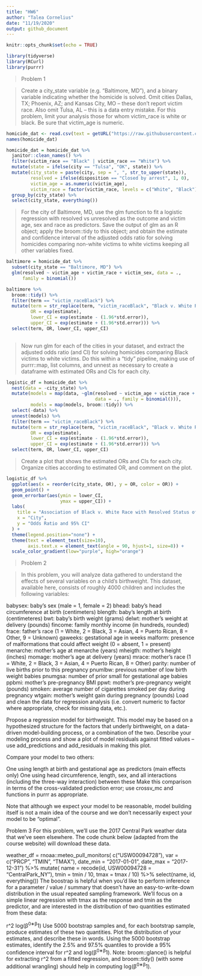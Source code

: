 ```yaml
---
title: "HW6"
author: "Talea Cornelius"
date: "11/19/2020"
output: github_document
---
```


```r
knitr::opts_chunk$set(echo = TRUE)

library(tidyverse)
library(RCurl)
library(purrr)
```


> Problem 1

> Create a city_state variable (e.g. “Baltimore, MD”), and a binary variable indicating whether the homicide is solved. Omit cities Dallas, TX; Phoenix, AZ; and Kansas City, MO – these don’t report victim race. Also omit Tulsa, AL – this is a data entry mistake. For this problem, limit your analysis those for whom victim_race is white or black. Be sure that victim_age is numeric.

```r
homicide_dat <- read.csv(text = getURL("https://raw.githubusercontent.com/washingtonpost/data-homicides/master/homicide-data.csv")) 
names(homicide_dat)
```

```r
homicide_dat = homicide_dat %>%
  janitor::clean_names() %>%
  filter(victim_race == "Black" | victim_race == "White") %>%
  mutate(state = ifelse(city == "Tulsa", "OK", state)) %>%
  mutate(city_state = paste(city, sep = ", ", str_to_upper(state)),
         resolved = ifelse(disposition == "Closed by arrest", 1, 0),
         victim_age = as.numeric(victim_age),
         victim_race = factor(victim_race, levels = c("White", "Black"))) %>%
  group_by(city_state) %>%
  select(city_state, everything())
```

> For the city of Baltimore, MD, use the glm function to fit a logistic regression with resolved vs unresolved as the outcome and victim age, sex and race as predictors. Save the output of glm as an R object; apply the broom::tidy to this object; and obtain the estimate and confidence interval of the adjusted odds ratio for solving homicides comparing non-white victims to white victims keeping all other variables fixed.

```r

baltimore = homicide_dat %>% 
  subset(city_state == "Baltimore, MD") %>%
  glm(resolved ~ victim_age + victim_race + victim_sex, data = ., 
      family = binomial()) 

baltimore %>%
  broom::tidy() %>%
  filter(term == "victim_raceBlack") %>%
  mutate(term = str_replace(term, "victim_raceBlack", "Black v. White Race"),
         OR = exp(estimate), 
         lower_CI = exp(estimate - (1.96*std.error)),
         upper_CI = exp(estimate + (1.96*std.error))) %>%
  select(term, OR, lower_CI, upper_CI)
         

```

> Now run glm for each of the cities in your dataset, and extract the adjusted odds ratio (and CI) for solving homicides comparing Black victims to white victims. Do this within a “tidy” pipeline, making use of purrr::map, list columns, and unnest as necessary to create a dataframe with estimated ORs and CIs for each city.

```r
logistic_df = homicide_dat %>%
  nest(data = -city_state) %>%
  mutate(models = map(data, ~glm(resolved ~ victim_age + victim_race + victim_sex,
                                 data = ., family = binomial())),
         models = map(models, broom::tidy)) %>% 
  select(-data) %>% 
  unnest(models) %>%
  filter(term == "victim_raceBlack") %>%
  mutate(term = str_replace(term, "victim_raceBlack", "Black v. White Race"),
         OR = exp(estimate), 
         lower_CI = exp(estimate - (1.96*std.error)),
         upper_CI = exp(estimate + (1.96*std.error))) %>%
  select(term, OR, lower_CI, upper_CI) 

```

> Create a plot that shows the estimated ORs and CIs for each city. Organize cities according to estimated OR, and comment on the plot.

```r
logistic_df %>% 
  ggplot(aes(x = reorder(city_state, OR), y = OR, color = OR)) + 
  geom_point() +
  geom_errorbar(aes(ymin = lower_CI, 
                    ymax = upper_CI)) +
  labs(
    title = "Association of Black v. White Race with Resolved Status of Homicide",
    x = "City",
    y = "Odds Ratio and 95% CI"
  ) +
  theme(legend.position="none") +
  theme(text = element_text(size=10),
        axis.text.x = element_text(angle = 90, hjust=1, size=8)) +
  scale_color_gradient(low="purple", high="orange")

```


> Problem 2

> In this problem, you will analyze data gathered to understand the effects of several variables on a child’s birthweight. This dataset, available here, consists of roughly 4000 children and includes the following variables:

babysex: baby’s sex (male = 1, female = 2)
bhead: baby’s head circumference at birth (centimeters)
blength: baby’s length at birth (centimeteres)
bwt: baby’s birth weight (grams)
delwt: mother’s weight at delivery (pounds)
fincome: family monthly income (in hundreds, rounded)
frace: father’s race (1 = White, 2 = Black, 3 = Asian, 4 = Puerto Rican, 8 = Other, 9 = Unknown)
gaweeks: gestational age in weeks
malform: presence of malformations that could affect weight (0 = absent, 1 = present)
menarche: mother’s age at menarche (years)
mheigth: mother’s height (inches)
momage: mother’s age at delivery (years)
mrace: mother’s race (1 = White, 2 = Black, 3 = Asian, 4 = Puerto Rican, 8 = Other)
parity: number of live births prior to this pregnancy
pnumlbw: previous number of low birth weight babies
pnumgsa: number of prior small for gestational age babies
ppbmi: mother’s pre-pregnancy BMI
ppwt: mother’s pre-pregnancy weight (pounds)
smoken: average number of cigarettes smoked per day during pregnancy
wtgain: mother’s weight gain during pregnancy (pounds)
Load and clean the data for regression analysis (i.e. convert numeric to factor where appropriate, check for missing data, etc.).

Propose a regression model for birthweight. This model may be based on a hypothesized structure for the factors that underly birthweight, on a data-driven model-building process, or a combination of the two. Describe your modeling process and show a plot of model residuals against fitted values – use add_predictions and add_residuals in making this plot.

Compare your model to two others:

One using length at birth and gestational age as predictors (main effects only)
One using head circumference, length, sex, and all interactions (including the three-way interaction) between these
Make this comparison in terms of the cross-validated prediction error; use crossv_mc and functions in purrr as appropriate.

Note that although we expect your model to be reasonable, model building itself is not a main idea of the course and we don’t necessarily expect your model to be “optimal”.

Problem 3
For this problem, we’ll use the 2017 Central Park weather data that we’ve seen elsewhere. The code chunk below (adapted from the course website) will download these data.

weather_df = 
  rnoaa::meteo_pull_monitors(
    c("USW00094728"),
    var = c("PRCP", "TMIN", "TMAX"), 
    date_min = "2017-01-01",
    date_max = "2017-12-31") %>%
  mutate(
    name = recode(id, USW00094728 = "CentralPark_NY"),
    tmin = tmin / 10,
    tmax = tmax / 10) %>%
  select(name, id, everything())
The boostrap is helpful when you’d like to perform inference for a parameter / value / summary that doesn’t have an easy-to-write-down distribution in the usual repeated sampling framework. We’ll focus on a simple linear regression with tmax as the response and tmin as the predictor, and are interested in the distribution of two quantities estimated from these data:

r^2
log(β^0∗β^1)
Use 5000 bootstrap samples and, for each bootstrap sample, produce estimates of these two quantities. Plot the distribution of your estimates, and describe these in words. Using the 5000 bootstrap estimates, identify the 2.5% and 97.5% quantiles to provide a 95% confidence interval for r^2 and log(β^0∗β^1). Note: broom::glance() is helpful for extracting r^2 from a fitted regression, and broom::tidy() (with some additional wrangling) should help in computing log(β^0∗β^1).